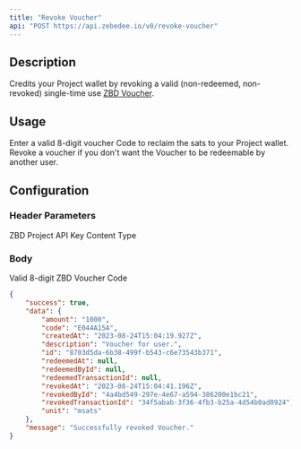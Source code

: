 ```yaml
---
title: "Revoke Voucher"
api: "POST https://api.zebedee.io/v0/revoke-voucher"
---
```


## Description

Credits your Project wallet by revoking a valid (non-redeemed, non-revoked) single-time use [ZBD Voucher](/docs/dashboard/vouchers).

## Usage

Enter a valid 8-digit voucher Code to reclaim the sats to your Project wallet. Revoke a voucher if you don't want the Voucher to be redeemable by another user.

## Configuration

### Header Parameters

<ParamField required header="apikey" type="string">
  ZBD Project API Key
</ParamField>

<ParamField initialValue="application/json" header="Content-Type" type="string">
  Content Type
</ParamField>

### Body

<ParamField required body="code" type="string">
  Valid 8-digit ZBD Voucher Code
</ParamField>



<ResponseExample>

```json Response
{
    "success": true,
    "data": {
        "amount": "1000",
        "code": "E044A15A",
        "createdAt": "2023-08-24T15:04:19.927Z",
        "description": "Voucher for user.",
        "id": "8703d5da-6b38-499f-b543-c6e73543b371",
        "redeemedAt": null,
        "redeemedById": null,
        "redeemedTransactionId": null,
        "revokedAt": "2023-08-24T15:04:41.196Z",
        "revokedById": "4a4bd549-297e-4e67-a594-386200e1bc21",
        "revokedTransactionId": "34f5abab-3f36-4fb3-b25a-4d54b0ad0924",
        "unit": "msats"
    },
    "message": "Successfully revoked Voucher."
}
```

</ResponseExample>
